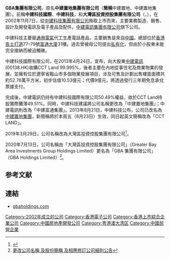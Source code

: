{{Infobox Company
| company_name = GBA集團有限公司<br>GBA Holdings Limited
| company_logo = 
| company_type = 上市公司 ({{hkex|0261}})
| company_slogan = 
| foundation = 2002年
| location = [[香港|香港]][[灣仔|灣仔]][[告士打道|告士打道]]77-79號[[富通大廈|富通大廈]]31樓
| key_people = [[麥紹棠|麥紹棠]](主席兼行政總裁兼執行董事)
| industry = [[電訊設備|電訊設備]]，[[住宅|住宅]]及[[商業物業|商業物業]]發展
| sales = 
| profit = 
| asset = 
| revenue = 
| market_value = 13.4億港元 (2017年12月)
| num_employees = 
| products = 
| homepage = http://www.gbaholdings.com/eng/index.php
}}

'''GBA集團有限公司'''，原名'''中建置地集團有限公司'''（'''簡稱'''中建置地、中建置地集團）。前稱'''中建科技國際'''、'''中建科技'''，和'''大灣區投資控股集團有限公司'''（{{lang-en|CCT Tech International Limited}}，{{hkex|0261}}），在2002年11月7日，從[[中建科技集團有限公司|中建科技集團有限公司]]換取上市而來，主要業務製造、銷售、設計及開發電訊及電子產品及配件。[[中建電訊集團有限公司|中建電訊集團有限公司]]旗下公司。

中建科技主要替[[通用電氣|通用電氣]]代工生產電話產品，主要銷售是來自[[中國|中國]]。總部位於[[香港|香港]][[告士打道|告士打道]]77–79號[[富通大廈|富通大廈]]31樓。過去曾被母公司提出[[私有化|私有化]]，但由於小股東未能完全接納而被迫觸礁。

中建科技國際有限公司，在2013年4月24日，宣布，向大股東[[中建電訊|中建電訊]](00138.HK)收購CCT Land 99.995%，後者主要在內地從事住宅及商業物業的發展，並擁有位於遼寧省鞍山市多個物業發展項目，涉及可售及計劃出售樓面面積共約52.76萬平方米，初步估值10.53億元；代價9億元，將透過發行三年期免息承兌票據支付。

完成後，中建電訊仍持有中建科技國際有限公司50.49%權益，故於CCT Land持股實際攤薄49.51%。同時，中建科技建議將公司名稱更改為「中建置地集團」；中建電訊則改為「中建富通集團」。2013年8月21日，中建科技公布，公司已改名為[[中建置地集團|中建置地集團]]，新簡稱將於本周五（8月23日）生效，同日起英文簡稱改為「CCT LAND」。

2019年3月29日，公司名稱改為大灣區投資控股集團有限公司<ref>{{Cite web|title=中建置地(00261-HK)更改公司名稱、股份簡稱及公司網址|url=https://www.finet.hk/newscenter/news_content/5c99fc00bde0b3135ea453c0|accessdate=2019-07-08|last=財華社_財華網_財華社集團|work=財華網(財華社)|language=zh-tw|archive-date=2019-08-27|archive-url=https://web.archive.org/web/20190827115107/https://www.finet.hk/newscenter/news_content/5c99fc00bde0b3135ea453c0|dead-url=no}}</ref>。

2020年7月13日，公司名稱由「大灣區投資控股集團有限公司」（Greater Bay Area Investments Group Holdings Limited）更名為「GBA 集團有限公司」（GBA Holdings Limited）<REF>[http://www.gbaholdings.com/getfiles.php?filename=aprtc%2F00400%2F000530_c_261_Ann_Change+of+co+name++stock+short+names_2020.08.14.pdf 更改公司名稱 及股份簡稱 及相應修訂公司細則公告]</REF>。

==参考文献==
{{REFLIST}}

==連結==
*[http://www.gbaholdings.com gbaholdings.com]{{Wayback|url=http://www.gbaholdings.com/ |date=20190603095814 }}


[[Category:2002年成立的公司|Category:2002年成立的公司]]
[[Category:香港電子公司|Category:香港電子公司]]
[[Category:香港上市綜合企業公司|Category:香港上市綜合企業公司]]
[[Category:中國房地產開發公司|Category:中國房地產開發公司]]
[[Category:粤港澳大湾区|Category:粤港澳大湾区]]
[[Category:中國民營企業|Category:中國民營企業]]
